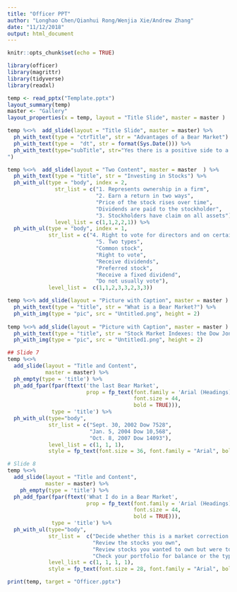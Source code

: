 ```yaml
---
title: "Officer PPT"
author: "Longhao Chen/Qianhui Rong/Wenjia Xie/Andrew Zhang"
date: "11/12/2018"
output: html_document
---
```


```r
knitr::opts_chunk$set(echo = TRUE)
```

```r
library(officer)
library(magrittr)
library(tidyverse)
library(readxl)

temp <- read_pptx("Template.pptx") 
layout_summary(temp)
master <- "Gallery"
layout_properties(x = temp, layout = "Title Slide", master = master )

temp %<>%  add_slide(layout = "Title Slide", master = master) %>% 
  ph_with_text(type = "ctrTitle", str = "Advantages of a Bear Market") %>% 
  ph_with_text(type =  "dt", str = format(Sys.Date())) %>% 
  ph_with_text(type="subTitle", str="Yes there is a positive side to a Bear Market!
")

temp %<>%  add_slide(layout = "Two Content", master = master  ) %>% 
  ph_with_text(type = "title", str = "Investing in Stocks") %>% 
  ph_with_ul(type = "body", index = 2, 
               str_list = c("1. Represents ownership in a firm", 
                            "2. Earn a return in two ways", 
                            "Price of the stock rises over time",
                            "Dividends are paid to the stockholder", 
                            "3. Stockholders have claim on all assets"),
               level_list = c(1,1,2,2,1)) %>% 
  ph_with_ul(type = "body", index = 1, 
             str_list = c("4. Right to vote for directors and on certain issues",
                            "5. Two types",
                            "Common stock",
                            "Right to vote",
                            "Receive dividends",
                            "Preferred stock",
                            "Receive a fixed dividend",
                            "Do not usually vote"),
             level_list =  c(1,1,2,3,3,2,3,3))

temp %<>% add_slide(layout = "Picture with Caption", master = master ) %>% 
  ph_with_text(type = "title", str = "What is a Bear Market?") %>% 
  ph_with_img(type = "pic", src = "Untitled.png", height = 2)
  
temp %<>% add_slide(layout = "Picture with Caption", master = master ) %>% 
  ph_with_text(type = "title", str = "Stock Market Indexes: the Dow Jones Industrial Average") %>% 
  ph_with_img(type = "pic", src = "Untitled1.png", height = 2)

## Slide 7
temp %<>% 
  add_slide(layout = "Title and Content",
            master = master) %>% 
  ph_empty(type = 'title') %>%
  ph_add_fpar(fpar(ftext('the last Bear Market',
                         prop = fp_text(font.family = 'Arial (Headings)', 
                                        font.size = 44,
                                        bold = TRUE))), 
              type = 'title') %>%
  ph_with_ul(type="body", 
             str_list = c("Sept. 30, 2002 Dow 7528", 
                          "Jan. 5, 2004 Dow 10,568", 
                          "Oct. 8, 2007 Dow 14093"), 
             level_list = c(1, 1, 1), 
             style = fp_text(font.size = 36, font.family = "Arial", bold = TRUE)) 

# Slide 8
temp %<>% 
  add_slide(layout = "Title and Content",
            master = master) %>% 
    ph_empty(type = 'title') %>%
  ph_add_fpar(fpar(ftext('What I do in a Bear Market',
                         prop = fp_text(font.family = 'Arial (Headings)', 
                                        font.size = 44,
                                        bold = TRUE))), 
              type = 'title') %>%
  ph_with_ul(type="body", 
             str_list =  c("Decide whether this is a market correction or the start of something more", 
                           "Review the stocks you own",
                           "Review stocks you wanted to own but were too expensive at time of research", 
                           "Check your portfolio for balance or the type of stocks you own"),
             level_list = c(1, 1, 1, 1),
             style = fp_text(font.size = 28, font.family = "Arial", bold = TRUE))

print(temp, target = "Officer.pptx") 
```


